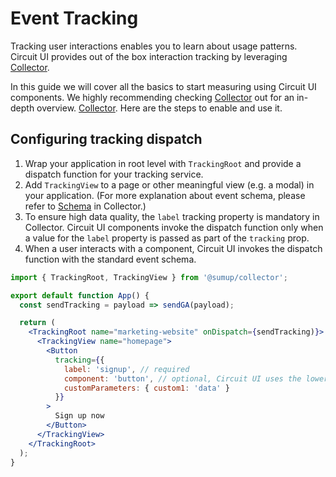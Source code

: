 
<Meta title="Advanced/Event Tracking" />

# Event Tracking

<Intro>
  Tracking user interactions enables you to learn about usage patterns.
Circuit UI provides out of the box interaction tracking by leveraging <a href="https://github.com/sumup-oss/collector">Collector</a>. 

In this guide we will cover all the basics to start measuring using Circuit UI components. We highly recommending checking <a href="https://github.com/sumup-oss/collector">Collector</a> out for an in-depth overview.
  <a href="https://github.com/sumup/collector">Collector</a>. Here are the steps
  to enable and use it.
</Intro>

## Configuring tracking dispatch

1. Wrap your application in root level with `TrackingRoot` and provide a dispatch function for your tracking service.
2. Add `TrackingView` to a page or other meaningful view (e.g. a modal) in your application. (For more explanation about event schema, please refer to [Schema](https://github.com/sumup-oss/collector#schema) in Collector.)
3. To ensure high data quality, the `label` tracking property is mandatory in Collector. Circuit UI components invoke the dispatch function only when a value for the `label` property is passed as part of the `tracking` prop.
4. When a user interacts with a component, Circuit UI invokes the dispatch function with the standard event schema.

```jsx
import { TrackingRoot, TrackingView } from '@sumup/collector';

export default function App() {
  const sendTracking = payload => sendGA(payload);

  return (
    <TrackingRoot name="marketing-website" onDispatch={sendTracking)}>
      <TrackingView name="homepage">
        <Button
          tracking={{
            label: 'signup', // required
            component: 'button', // optional, Circuit UI uses the lowercase component name by default
            customParameters: { custom1: 'data' }
          }}
        >
          Sign up now
        </Button>
      </TrackingView>
    </TrackingRoot>
  );
}
```
